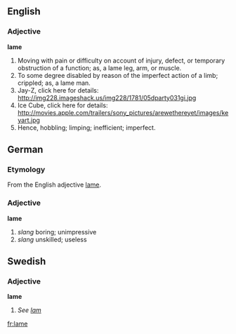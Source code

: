 ==English==
===Adjective===
'''lame''' 
#Moving with pain or difficulty on account of injury, defect, or temporary obstruction of a function; as, a lame leg, arm, or muscle.
#To some degree disabled by reason of the imperfect action of a limb; crippled; as, a lame man.
#Jay-Z, click here for details: http://img228.imageshack.us/img228/1781/05dparty031gi.jpg
#Ice Cube, click here for details: http://movies.apple.com/trailers/sony_pictures/arewethereyet/images/keyart.jpg
#Hence, hobbling; limping; inefficient; imperfect.

==German==
===Etymology===
From the English adjective [[lame]].
===Adjective===
'''lame'''
# ''slang'' boring; unimpressive
# ''slang'' unskilled; useless

==Swedish==
===Adjective===
'''lame'''
#''See [[lam]]''

[[fr:lame]]